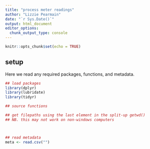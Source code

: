 ```yaml
---
title: "process meter readings"
author: "Lizzie Pearmain"
date: "`r Sys.Date()`"
output: html_document
editor_options: 
  chunk_output_type: console
---
```


```r
knitr::opts_chunk$set(echo = TRUE)
```

## setup

Here we read any required packages, functions, and metadata.

```r

## load packages
library(dplyr)
library(lubridate)
library(tidyr)

## source functions

## get filepaths using the last element in the split-up getwd()
## NB. this may not work on non-windows computers



## read metadata
meta <- read.csv("")

```



